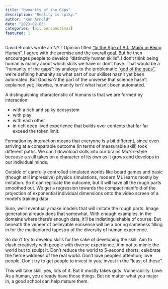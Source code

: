 ```yaml
---
title: "Humanity of the Gaps"
description: "Reality is spiky."
author: "Ken Arnold"
date: "2023-02-03"
categories: [ai, perspectival]
featured: 1
---
```


David Brooks wrote an NYT Opinion titled ["In the Age of A.I., Major in Being Human"](https://www.nytimes.com/2023/02/02/opinion/ai-human-education.html). I agree with the premise and the overall goal. But he then encourages people to develop "distinctly human skills". I don't think being human is mainly about which skills we have or don't have. That would be a "humanity of the gaps": by analogy to the problematic ["god of the gaps"](https://en.wikipedia.org/wiki/God_of_the_gaps), we're defining humanity as what part of our skillset hasn't yet been automated. But God *isn't* the part of the universe that science hasn't explained yet; likewise, humanity *isn't* what hasn't been automated.

A distinguishing characteristic of humans is that we are formed by interaction:

- with a rich and spiky ecosystem
- with play
- with each other
- in rich deep lived experience that builds over contexts that far far exceed the token limit.

Formation by interaction means that everyone is a bit different, since even arriving at a comparable outcome (in terms of measurable skill) took different paths. We can’t download skills into our brains *Matrix*-style because a skill takes on a character of its own as it grows and develops in our individual minds.

Outside of carefully controlled simulated worlds like board games and basic (though still impressive) physics simulations, modern ML learns mostly by imitation. So it can replicate the outcome, but it will have all the rough parts smoothed out. We get a regression towards the compact manifold of the projection of exponential individual dimensions onto the video screen of a model's training data.

Sure, we'll eventually make models that will imitate the rough parts. Image generation already does that somewhat. With enough examples, in the domains where there's enough data, it'll be indistinguishable of course. But beneath the veneer of believable nonsense will be a boring sameness filling in for the multicolored tapestry of the diversity of human experience.

So don’t try to develop skills for the sake of developing the skill. Aim to clash creatively with people with diverse experience. Aim not to mimic the world but to sculpt it. Don't reduce the world to 5-second shorts; celebrate the fierce wildness of the real world. Don't love people's attention; love people. Don't try to get people to invest in you; invest in the "least of these".

This will take skill, yes, lots of it. But it mostly takes guts. Vulnerability. Love. As a human, you already have those things. But no matter what you major in, a good school can help mature them.
